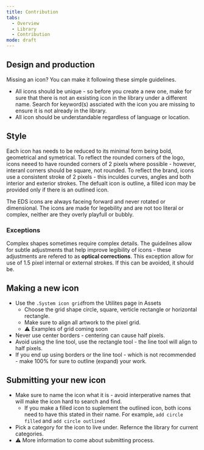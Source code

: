 ```yaml
---
title: Contribution
tabs:
  - Overview
  - Library
  - Contribution
mode: draft
---
```


## Design and production

Missing an icon? You can make it following these simple guidelines. 

* All icons should be unique - so before you create a new one, make for sure that there is not an exsisting icon in the library under a different name. Search for keyword(s) assciated with the icon you are missing to ensure it is not already in the library. 
* All icon should be understandable regardless of language or location. 


## Style

Each icon has needs to be reduced to its minimal form being bold, geometrical and symetrical. To reflect the rounded corners of the logo, icons neeed to have rounded corners of 2 pixels where possible - however, interanl corners should be square, not rounded. To reflect the brand, icons use a consistent stroke of 2 pixels - this inculdes curves, angles and both interior and exterior strokes. The defualt icon is outline, a filled icon may be provided only if there is an outlined icon.

The EDS icons are always faceing forward and never rotated or dimensional. The icons are made for legebility and are not too literal or complex, neither are they overly playfull or bubbly.


### Exceptions

Complex shapes sometimes require complex details. The guideilnes allow for subtle adjustments that help improve legibility of icons - these adjustments are refered to as **optical corrections**. This exception allow for use of 1.5 pixel internal or external strokes. If this can be avoided, it should be. 


## Making a new icon

* Use the `.System icon grid`from the Utilites page in Assets
  * Choose the grid shape circle, square, verticle rectangle or horizontal rectangle.
  * Make sure to align all artwork to the pixel grid.
  * :warning: Examples of grid coming soon
* Never use center borders - centering can cause half pixels. 
* Avoid using the line tool, use the rectangle tool - the line tool will align to half pixels. 
* If you end up using borders or the line tool - which is not recommended - make 100% for sure to outline (expand) your work. 


## Submitting your new icon

* Make sure to name the icon what it is - avoid interperative names that will make the icon hard to search and find. 
  * If you make a filled icon to suplement the outlined icon, both icons need to have this stated in their name. For example, `add circle filled` and `add circle outlined`
* Pick a category for the icon to live under. Refernce the library for current categories.
* :warning: More information to come about submitting process. 
